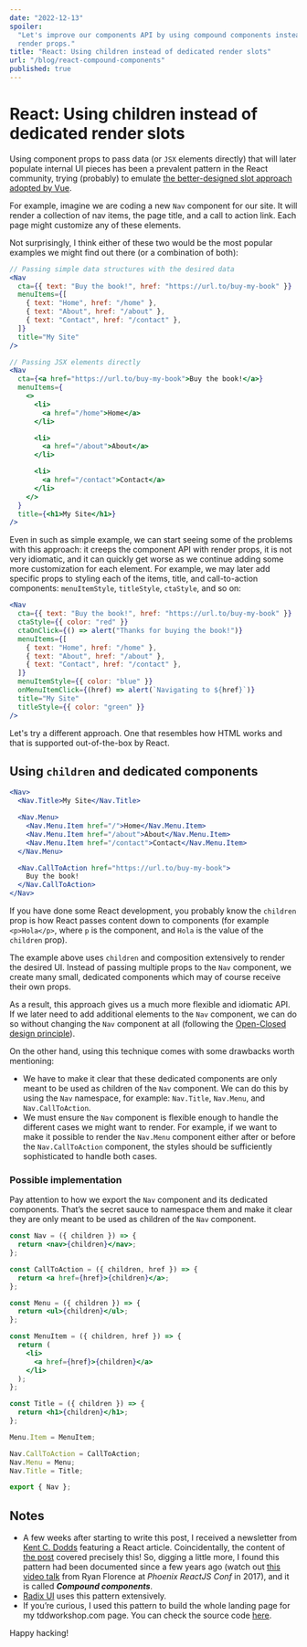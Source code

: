 ```yaml
---
date: "2022-12-13"
spoiler:
  "Let's improve our components API by using compound components instead of
  render props."
title: "React: Using children instead of dedicated render slots"
url: "/blog/react-compound-components"
published: true
---
```


# React: Using children instead of dedicated render slots

Using component props to pass data (or `JSX` elements directly) that will later
populate internal UI pieces has been a prevalent pattern in the React community,
trying (probably) to emulate [the better-designed slot approach adopted by
Vue][vue-slots].

For example, imagine we are coding a new `Nav` component for our site. It will
render a collection of nav items, the page title, and a call to action link.
Each page might customize any of these elements.

Not surprisingly, I think either of these two would be the most popular examples
we might find out there (or a combination of both):

```jsx
// Passing simple data structures with the desired data
<Nav
  cta={{ text: "Buy the book!", href: "https://url.to/buy-my-book" }}
  menuItems={[
    { text: "Home", href: "/home" },
    { text: "About", href: "/about" },
    { text: "Contact", href: "/contact" },
  ]}
  title="My Site"
/>

// Passing JSX elements directly
<Nav
  cta={<a href="https://url.to/buy-my-book">Buy the book!</a>}
  menuItems={
    <>
      <li>
        <a href="/home">Home</a>
      </li>

      <li>
        <a href="/about">About</a>
      </li>

      <li>
        <a href="/contact">Contact</a>
      </li>
    </>
  }
  title={<h1>My Site</h1>}
/>
```

Even in such as simple example, we can start seeing some of the problems with
this approach: it creeps the component API with render props, it is not very
idiomatic, and it can quickly get worse as we continue adding some more
customization for each element. For example, we may later add specific props to
styling each of the items, title, and call-to-action components:
`menuItemStyle`, `titleStyle`, `ctaStyle`, and so on:

```jsx
<Nav
  cta={{ text: "Buy the book!", href: "https://url.to/buy-my-book" }}
  ctaStyle={{ color: "red" }}
  ctaOnClick={() => alert("Thanks for buying the book!")}
  menuItems={[
    { text: "Home", href: "/home" },
    { text: "About", href: "/about" },
    { text: "Contact", href: "/contact" },
  ]}
  menuItemStyle={{ color: "blue" }}
  onMenuItemClick={(href) => alert(`Navigating to ${href}`)}
  title="My Site"
  titleStyle={{ color: "green" }}
/>
```

Let's try a different approach. One that resembles how HTML works and that is
supported out-of-the-box by React.

## Using `children` and dedicated components

```jsx
<Nav>
  <Nav.Title>My Site</Nav.Title>

  <Nav.Menu>
    <Nav.Menu.Item href="/">Home</Nav.Menu.Item>
    <Nav.Menu.Item href="/about">About</Nav.Menu.Item>
    <Nav.Menu.Item href="/contact">Contact</Nav.Menu.Item>
  </Nav.Menu>

  <Nav.CallToAction href="https://url.to/buy-my-book">
    Buy the book!
  </Nav.CallToAction>
</Nav>
```

If you have done some React development, you probably know the `children` prop
is how React passes content down to components (for example `<p>Hola</p>`, where
`p` is the component, and `Hola` is the value of the `children` prop).

The example above uses `children` and composition extensively to render the
desired UI. Instead of passing multiple props to the `Nav` component, we create
many small, dedicated components which may of course receive their own props.

As a result, this approach gives us a much more flexible and idiomatic API. If
we later need to add additional elements to the `Nav` component, we can do so
without changing the `Nav` component at all (following the [Open-Closed design
principle][open-closed]).

On the other hand, using this technique comes with some drawbacks worth
mentioning:

- We have to make it clear that these dedicated components are only meant to be
  used as children of the `Nav` component. We can do this by using the `Nav`
  namespace, for example: `Nav.Title`, `Nav.Menu`, and `Nav.CallToAction`.
- We must ensure the `Nav` component is flexible enough to handle the different
  cases we might want to render. For example, if we want to make it possible to
  render the `Nav.Menu` component either after or before the `Nav.CallToAction`
  component, the styles should be sufficiently sophisticated to handle both
  cases.

### Possible implementation

Pay attention to how we export the `Nav` component and its dedicated components.
That’s the secret sauce to namespace them and make it clear they are only meant
to be used as children of the `Nav` component.

```jsx
const Nav = ({ children }) => {
  return <nav>{children}</nav>;
};

const CallToAction = ({ children, href }) => {
  return <a href={href}>{children}</a>;
};

const Menu = ({ children }) => {
  return <ul>{children}</ul>;
};

const MenuItem = ({ children, href }) => {
  return (
    <li>
      <a href={href}>{children}</a>
    </li>
  );
};

const Title = ({ children }) => {
  return <h1>{children}</h1>;
};

Menu.Item = MenuItem;

Nav.CallToAction = CallToAction;
Nav.Menu = Menu;
Nav.Title = Title;

export { Nav };
```

## Notes

- A few weeks after starting to write this post, I received a newsletter from
  [Kent C. Dodds][kentcdodds] featuring a React article. Coincidentally, the
  content of [the post][soul-crushing-components] covered precisely this! So,
  digging a little more, I found this pattern had been documented since a few
  years ago (watch out [this video talk][talk] from Ryan Florence at _Phoenix
  ReactJS Conf_ in 2017), and it is called **_Compound components_**.
- [Radix UI][radix] uses this pattern extensively.
- If you’re curious, I used this pattern to build the whole landing page for my
  tddworkshop.com page. You can check the source code [here][tddworkshop].

Happy hacking!

[vue-slots]: https://vuejs.org/guide/components/slots.html#named-slots
[open-closed]: https://en.wikipedia.org/wiki/Open%E2%80%93closed_principle
[tddworkshop]:
  https://github.com/codecoolture/tddworkshop.com/blob/trunk/pages/en/index.tsx
[radix]: https://www.radix-ui.com/
[kentcdodds]: https://kentcdodds.com/
[soul-crushing-components]: https://epicreact.dev/soul-crushing-components/
[talk]: https://www.youtube.com/watch?v=hEGg-3pIHlE
